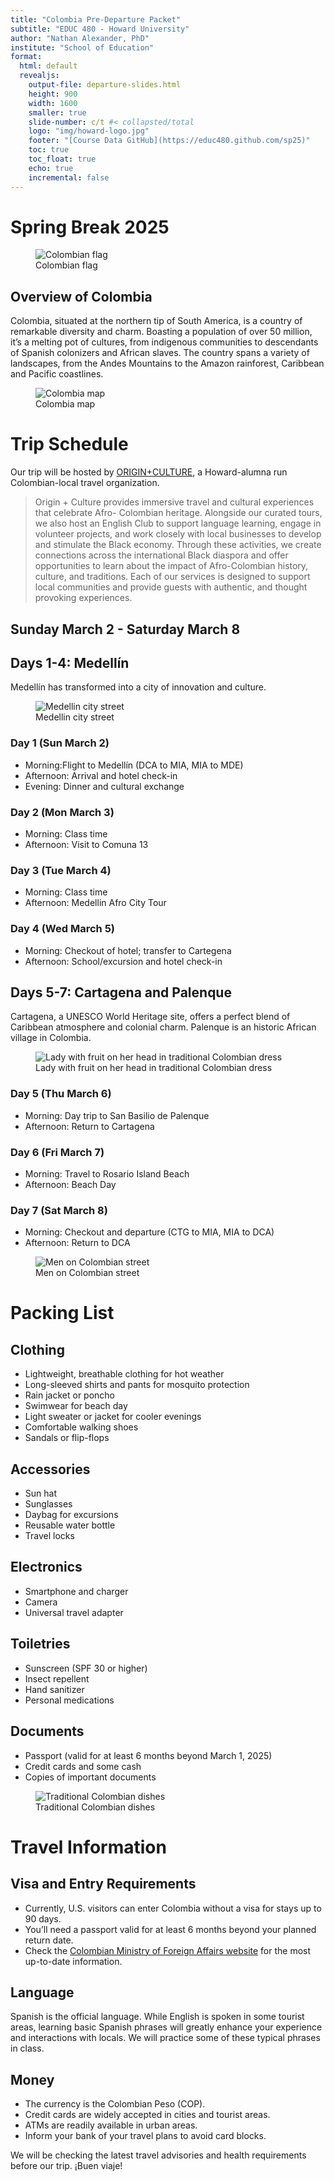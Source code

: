 ```yaml
---
title: "Colombia Pre-Departure Packet"
subtitle: "EDUC 480 - Howard University"
author: "Nathan Alexander, PhD"
institute: "School of Education"
format: 
  html: default
  revealjs:
    output-file: departure-slides.html
    height: 900
    width: 1600
    smaller: true
    slide-number: c/t #< collapsted/total
    logo: "img/howard-logo.jpg"
    footer: "[Course Data GitHub](https://educ480.github.com/sp25)"
    toc: true
    toc_float: true
    echo: true
    incremental: false
---
```


# Spring Break 2025

![Colombian flag](/img/colombia-flag.jpg)

## Overview of Colombia

Colombia, situated at the northern tip of South America, is a country of remarkable diversity and charm. Boasting a population of over 50 million, it's a melting pot of cultures, from indigenous communities to descendants of Spanish colonizers and African slaves. The country spans a variety of landscapes, from the Andes Mountains to the Amazon rainforest, Caribbean and Pacific coastlines.

![Colombia map](/img/colombia-map.gif)

# Trip Schedule

Our trip will be hosted by [ORIGIN+CULTURE](https://www.instagram.com/originandculture/?hl=en){target="_blank"}, a Howard-alumna run Colombian-local travel organization.

> Origin + Culture provides immersive travel and cultural experiences that celebrate Afro- Colombian heritage. Alongside our curated tours, we also host an English Club to support language learning, engage in volunteer projects, and work closely with local businesses to develop and stimulate the Black economy. Through these activities, we create connections across the international Black diaspora and offer opportunities to learn about the impact of Afro-Colombian history, culture, and traditions. Each of our services is designed to support local communities and provide guests with authentic, and thought provoking experiences.

## Sunday March 2 - Saturday March 8

## Days 1-4: Medellín

Medellín has transformed into a city of innovation and culture.

![Medellin city street](/img/medellin.jpg)


### Day 1 (Sun March 2)

-   Morning:Flight to Medellín (DCA to MIA, MIA to MDE)
-   Afternoon: Arrival and hotel check-in
-   Evening: Dinner and cultural exchange

### Day 2 (Mon March 3)

-   Morning: Class time
-   Afternoon: Visit to Comuna 13

### Day 3 (Tue March 4)

-   Morning: Class time
-   Afternoon: Medellin Afro City Tour

### Day 4 (Wed March 5)

-   Morning: Checkout of hotel; transfer to Cartegena
-   Afternoon: School/excursion and hotel check-in

## Days 5-7: Cartagena and Palenque

Cartagena, a UNESCO World Heritage site, offers a perfect blend of Caribbean atmosphere and colonial charm. Palenque is an historic African village in Colombia.

![Lady with fruit on her head in traditional Colombian dress](/img/palenque.jpg)

### Day 5 (Thu March 6)

-   Morning: Day trip to San Basilio de Palenque
-   Afternoon: Return to Cartagena

### Day 6 (Fri March 7)

-   Morning: Travel to Rosario Island Beach
-   Afternoon: Beach Day

### Day 7 (Sat March 8)

-   Morning: Checkout and departure (CTG to MIA, MIA to DCA)
-   Afternoon: Return to DCA

![Men on Colombian street](/img/colombia-2.jpg)

# Packing List

## Clothing

-   Lightweight, breathable clothing for hot weather
-   Long-sleeved shirts and pants for mosquito protection
-   Rain jacket or poncho
-   Swimwear for beach day
-   Light sweater or jacket for cooler evenings
-   Comfortable walking shoes
-   Sandals or flip-flops

## Accessories

-   Sun hat
-   Sunglasses
-   Daybag for excursions
-   Reusable water bottle
-   Travel locks

## Electronics

-   Smartphone and charger
-   Camera
-   Universal travel adapter

## Toiletries

-   Sunscreen (SPF 30 or higher)
-   Insect repellent
-   Hand sanitizer
-   Personal medications

## Documents

-   Passport (valid for at least 6 months beyond March 1, 2025)
-   Credit cards and some cash
-   Copies of important documents

![Traditional Colombian dishes](/img/colombian-food.jpg)

# Travel Information

## Visa and Entry Requirements

-   Currently, U.S. visitors can enter Colombia without a visa for stays up to 90 days.
-   You'll need a passport valid for at least 6 months beyond your planned return date.
-   Check the [Colombian Ministry of Foreign Affairs website](https://www.cancilleria.gov.co/en) for the most up-to-date information.

## Language

Spanish is the official language. While English is spoken in some tourist areas, learning basic Spanish phrases will greatly enhance your experience and interactions with locals. We will practice some of these typical phrases in class.

## Money

-   The currency is the Colombian Peso (COP).
-   Credit cards are widely accepted in cities and tourist areas.
-   ATMs are readily available in urban areas.
-   Inform your bank of your travel plans to avoid card blocks.

We will be checking the latest travel advisories and health requirements before our trip. ¡Buen viaje!
